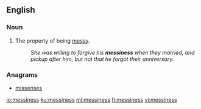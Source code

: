 ==English==
===Noun===
{{en-noun|-}}

#The property of being [[messy]].
#:''She was willing to forgive his '''messiness''' when they married, and pickup after him, but not that he forgot their anniversary.''

===Anagrams===
* [[missenses#English|missenses]]

[[io:messiness]]
[[ku:messiness]]
[[ml:messiness]]
[[fi:messiness]]
[[vi:messiness]]